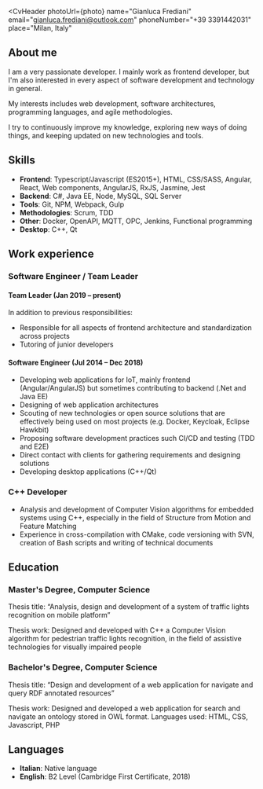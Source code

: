 
<CvHeader
  photoUrl={photo}
  name="Gianluca Frediani"
  email="gianluca.frediani@outlook.com"
  phoneNumber="+39 3391442031"
  place="Milan, Italy"
></CvHeader>

## About me

I am a very passionate developer. I mainly work as frontend developer, but I'm also interested in every aspect of software development and technology in general.

My interests includes web development, software architectures, programming languages, and agile methodologies.

I try to continuously improve my knowledge, exploring new ways of doing things, and keeping updated on new technologies and tools.

## Skills

- **Frontend**: Typescript/Javascript (ES2015+), HTML, CSS/SASS, Angular, React, Web components, AngularJS, RxJS, Jasmine, Jest
- **Backend**: C#, Java EE, Node, MySQL, SQL Server
- **Tools**: Git, NPM, Webpack, Gulp
- **Methodologies**: Scrum, TDD
- **Other**: Docker, OpenAPI, MQTT, OPC, Jenkins, Functional programming
- **Desktop**: C++, Qt

## Work experience

<CvExperience type="work" start="Jul 2014" end="present" company="Kalpa s.r.l." place="Milan, Italy">

### Software Engineer / Team Leader

#### Team Leader (Jan 2019 &ndash; present)

In addition to previous responsibilities:

- Responsible for all aspects of frontend architecture and standardization across projects
- Tutoring of junior developers

#### Software Engineer (Jul 2014 &ndash; Dec 2018)

- Developing web applications for IoT, mainly frontend (Angular/AngularJS) but sometimes contributing to backend (.Net and Java EE)
- Designing of web application architectures
- Scouting of new technologies or open source solutions that are effectively being used on most projects (e.g. Docker, Keycloak, Eclipse Hawkbit)
- Proposing software development practices such CI/CD and testing (TDD and E2E)
- Direct contact with clients for gathering requirements and designing solutions
- Developing desktop applications (C++/Qt)

</CvExperience>

<CvExperience type="work" start="Dec 2013" end="Jun 2014" company="STMicroelectronics" place="Milan, Italy">

### C++ Developer

- Analysis and development of Computer Vision algorithms for embedded systems using C++, especially in the field of Structure from Motion and Feature Matching
- Experience in cross-compilation with CMake, code versioning with SVN, creation of Bash scripts and writing of technical documents

</CvExperience>

## Education

<CvExperience type="university" start="Oct 2010" end="Jul 2013" university="University of Milan" finalMark="110/110">

### Master's Degree, Computer Science

Thesis title: “Analysis, design and development of a system of traffic lights recognition on mobile platform”

Thesis work: Designed and developed with C++ a Computer Vision algorithm for pedestrian traffic lights recognition, in the field of assistive technologies for visually impaired people

</CvExperience>

<CvExperience type="university" start="Oct 2006" end="Apr 2010" university="University of Milan" finalMark="108/110">

### Bachelor's Degree, Computer Science

Thesis title: “Design and development of a web application for navigate and query RDF annotated resources”

Thesis work: Designed and developed a web application for search and navigate an ontology stored in OWL format. Languages used: HTML, CSS, Javascript, PHP

</CvExperience>

## Languages

- **Italian**: Native language
- **English**: B2 Level (Cambridge First Certificate, 2018)
